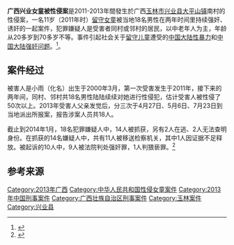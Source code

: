 {{Infobox civilian attack
|title=广西兴业女童被性侵案
|partof=
|image= 
|caption=
|map=
|map_caption=
|location=广西玉林市兴业县大平山镇南村
|coordinates=22°40′47″N 109°57′03″E
|date=2011年起近两年
|time=
|timezone=[[UTC+8|UTC+8]]
|target=1名11岁女童
|motive=性侵犯
|type=强奸、诱奸、猥亵
|weapontitle=
|weapons=
|fatalities=
|injuries=
|rape=
|victim=
|perp=黄延来（时年74岁）
|susperp=同村及邻村居民
|numpart=18人{{r|报道01}}
|dfen=
}}

'''广西兴业女童被性侵案'''是2011-2013年間發生於广西[[玉林市|玉林市]][[兴业县|兴业县]][[大平山镇|大平山镇]]南村的性侵案，一名11岁（2011年时）[[留守儿童|留守女童]]被当地18名男性在两年时间里持续强奸、诱奸的一起案件，犯罪嫌疑人是受害者同村或邻村的居民，以中老年人为主，年龄从20多岁到70多岁不等。事件引起社会关于[[留守儿童|留守儿童]]遭受的[[中国大陆性暴力|中国大陆性暴力]]和[[中国大陆强奸问题|中国大陆强奸问题]]。<ref name="报道01">{{cite news|author1=钟泉盛 刘元旭|title=广西13岁留守女童2年内至少遭16人性侵50次|url=http://news.nandu.com/html/201401/10/681015.html|accessdate=2015-06-14|agency=南都网|archive-url=https://web.archive.org/web/20160304133032/http://news.nandu.com/html/201401/10/681015.html|archive-date=2016-03-04|dead-url=yes}}</ref>。

== 案件经过 ==
被害人是小雨（化名）出生于2000年3月，第一次受害发生于2011年，接下来的两年间，同村、邻村共18名男性陆陆续续对她进行性侵犯，估计受害人被性侵了50次以上。2013年受害人父亲发觉后，分三次于4月27日、5月6日、7月23日到当地派出所报案，报告涉案人员共18人。

截止到2014年1月，18名犯罪嫌疑人中，14人被抓获，另有2人在逃、2人无法查明身份。在抓获的14名嫌疑人中，共有11人被移送检察机关，其中1人因证据不足释放。被起诉的10人中，9人被法院判处强奸罪，1人判猥亵罪。<ref>{{cite news|author1=刘洁|title=广西留守女童遭同村十余名中老年人性侵2年|url=http://news.163.com/14/0108/07/9I24UMRE00011229_all.html|accessdate=2015-06-14|agency=网易新闻|archive-url=https://web.archive.org/web/20150616045237/http://news.163.com/14/0108/07/9I24UMRE00011229_all.html|archive-date=2015-06-16|dead-url=yes}}</ref>

== 参考来源 ==
{{Reflist|2}}

[[Category:2013年广西|Category:2013年广西]]
[[Category:中华人民共和国性侵女童案件|Category:中华人民共和国性侵女童案件]]
[[Category:2013年中国刑事案件|Category:2013年中国刑事案件]]
[[Category:广西壮族自治区刑事案件|Category:广西壮族自治区刑事案件]]
[[Category:玉林案件|Category:玉林案件]]
[[Category:兴业县|Category:兴业县]]